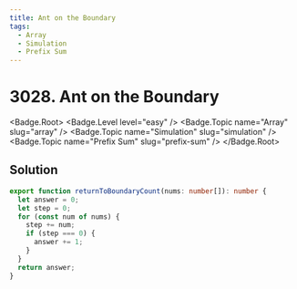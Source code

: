 ```yaml
---
title: Ant on the Boundary
tags:
  - Array
  - Simulation
  - Prefix Sum
---
```


# 3028. Ant on the Boundary

<Badge.Root>
  <Badge.Level level="easy" />
  <Badge.Topic name="Array" slug="array" />
  <Badge.Topic name="Simulation" slug="simulation" />
  <Badge.Topic name="Prefix Sum" slug="prefix-sum" />
</Badge.Root>

## Solution

```typescript filename="solution.ts" copy
export function returnToBoundaryCount(nums: number[]): number {
  let answer = 0;
  let step = 0;
  for (const num of nums) {
    step += num;
    if (step === 0) {
      answer += 1;
    }
  }
  return answer;
}
```

<ProblemLink
  codingSite="leetcode"
  href="https://leetcode.com/problems/ant-on-the-boundary"
  title="Ant on the Boundary"
/>
